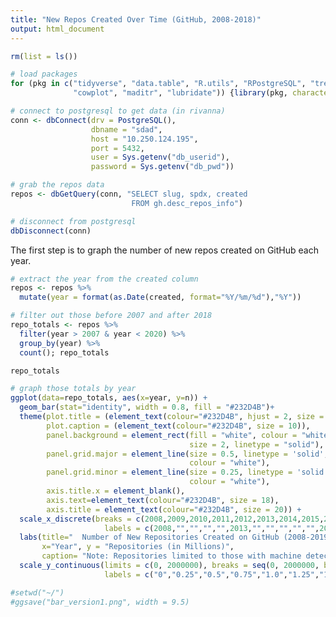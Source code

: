 ```yaml
---
title: "New Repos Created Over Time (GitHub, 2008-2018)"
output: html_document
---
```


```r
rm(list = ls())

# load packages 
for (pkg in c("tidyverse", "data.table", "R.utils", "RPostgreSQL", "treemap",
              "cowplot", "maditr", "lubridate")) {library(pkg, character.only = TRUE)}

# connect to postgresql to get data (in rivanna)
conn <- dbConnect(drv = PostgreSQL(), 
                  dbname = "sdad", 
                  host = "10.250.124.195", 
                  port = 5432, 
                  user = Sys.getenv("db_userid"), 
                  password = Sys.getenv("db_pwd"))

# grab the repos data 
repos <- dbGetQuery(conn, "SELECT slug, spdx, created
                           FROM gh.desc_repos_info")

# disconnect from postgresql
dbDisconnect(conn)
```

The first step is to graph the number of new repos created on GitHub each year. 

```r
# extract the year from the created column 
repos <- repos %>% 
  mutate(year = format(as.Date(created, format="%Y/%m/%d"),"%Y")) 

# filter out those before 2007 and after 2018
repo_totals <- repos %>% 
  filter(year > 2007 & year < 2020) %>%
  group_by(year) %>% 
  count(); repo_totals

repo_totals

# graph those totals by year 
ggplot(data=repo_totals, aes(x=year, y=n)) +
  geom_bar(stat="identity", width = 0.8, fill = "#232D4B")+
  theme(plot.title = (element_text(colour="#232D4B", hjust = 2, size = 18)),
        plot.caption = (element_text(colour="#232D4B", size = 10)),
        panel.background = element_rect(fill = "white", colour = "white",
                                        size = 2, linetype = "solid"),
        panel.grid.major = element_line(size = 0.5, linetype = 'solid',
                                        colour = "white"),
        panel.grid.minor = element_line(size = 0.25, linetype = 'solid',
                                        colour = "white"),
        axis.title.x = element_blank(),
        axis.text=element_text(colour="#232D4B", size = 18),
        axis.title = element_text(colour="#232D4B", size = 20)) + 
  scale_x_discrete(breaks = c(2008,2009,2010,2011,2012,2013,2014,2015,2016,2017,2018,2019), 
                     labels = c(2008,"","","","",2013,"","","","","",2019)) +
  labs(title="  Number of New Repositories Created on GitHub (2008-2019)", 
       x="Year", y = "Repositories (in Millions)", 
       caption= "Note: Repositories limited to those with machine detectable OSI-approved licenses") +
  scale_y_continuous(limits = c(0, 2000000), breaks = seq(0, 2000000, by = 250000),
                     labels = c("0","0.25","0.5","0.75","1.0","1.25","1.5","1.75","2.0")) 

#setwd("~/")
#ggsave("bar_version1.png", width = 9.5)
```





























